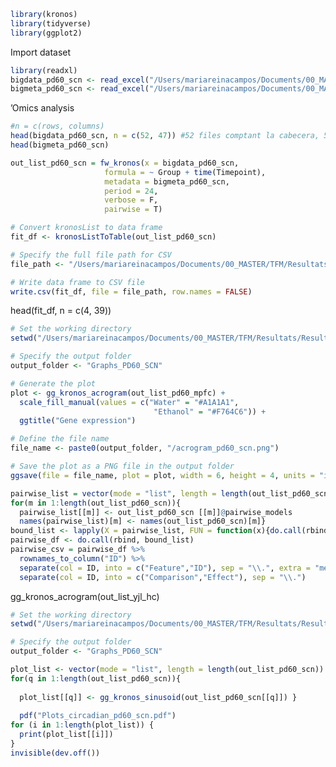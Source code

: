 
```r
library(kronos)
library(tidyverse)
library(ggplot2)
```

Import dataset
```r
library(readxl)
bigdata_pd60_scn <- read_excel("/Users/mariareinacampos/Documents/00_MASTER/TFM/Resultats/Results_PD60_SCN/bigdata_pd60_scn.xlsx")
bigmeta_pd60_scn <- read_excel("/Users/mariareinacampos/Documents/00_MASTER/TFM/Resultats/Results_PD60_SCN/bigmeta_pd60_scn.xlsx")
```

'Omics analysis
```r
#n = c(rows, columns)
head(bigdata_pd60_scn, n = c(52, 47)) #52 files comptant la cabecera, 51 sense la fila inicial
head(bigmeta_pd60_scn)
```

```r
out_list_pd60_scn = fw_kronos(x = bigdata_pd60_scn, 
                     formula = ~ Group + time(Timepoint), 
                     metadata = bigmeta_pd60_scn, 
                     period = 24,
                     verbose = F,
                     pairwise = T)
```

```r

# Convert kronosList to data frame
fit_df <- kronosListToTable(out_list_pd60_scn)

# Specify the full file path for CSV
file_path <- "/Users/mariareinacampos/Documents/00_MASTER/TFM/Resultats/Results_PD60_SCN/RhythmicityResults_pd60_scn.csv"

# Write data frame to CSV file
write.csv(fit_df, file = file_path, row.names = FALSE)

```

head(fit_df, n = c(4, 39))


```r
# Set the working directory
setwd("/Users/mariareinacampos/Documents/00_MASTER/TFM/Resultats/Results_PD60_SCN")

# Specify the output folder
output_folder <- "Graphs_PD60_SCN"

# Generate the plot
plot <- gg_kronos_acrogram(out_list_pd60_mpfc) +
  scale_fill_manual(values = c("Water" = "#A1A1A1",
                                "Ethanol" = "#F764C6")) +
  ggtitle("Gene expression")

# Define the file name
file_name <- paste0(output_folder, "/acrogram_pd60_scn.png")

# Save the plot as a PNG file in the output folder
ggsave(file = file_name, plot = plot, width = 6, height = 4, units = "in")

```


```r
pairwise_list = vector(mode = "list", length = length(out_list_pd60_scn)) 
for(m in 1:length(out_list_pd60_scn)){
  pairwise_list[[m]] <- out_list_pd60_scn [[m]]@pairwise_models
  names(pairwise_list)[m] <- names(out_list_pd60_scn)[m]}
bound_list <- lapply(X = pairwise_list, FUN = function(x){do.call(rbind, x)})
pairwise_df <- do.call(rbind, bound_list)
pairwise_csv = pairwise_df %>% 
  rownames_to_column("ID") %>%
  separate(col = ID, into = c("Feature","ID"), sep = "\\.", extra = "merge") %>%
  separate(col = ID, into = c("Comparison","Effect"), sep = "\\.")
```

gg_kronos_acrogram(out_list_yjl_hc)


```r
# Set the working directory
setwd("/Users/mariareinacampos/Documents/00_MASTER/TFM/Resultats/Results_PD60_SCN")

# Specify the output folder
output_folder <- "Graphs_PD60_SCN"

plot_list <- vector(mode = "list", length = length(out_list_pd60_scn))
for(q in 1:length(out_list_pd60_scn)){
  
  plot_list[[q]] <- gg_kronos_sinusoid(out_list_pd60_scn[[q]]) }
  
  pdf("Plots_circadian_pd60_scn.pdf")
for (i in 1:length(plot_list)) {
  print(plot_list[[i]])
}
invisible(dev.off())
```
